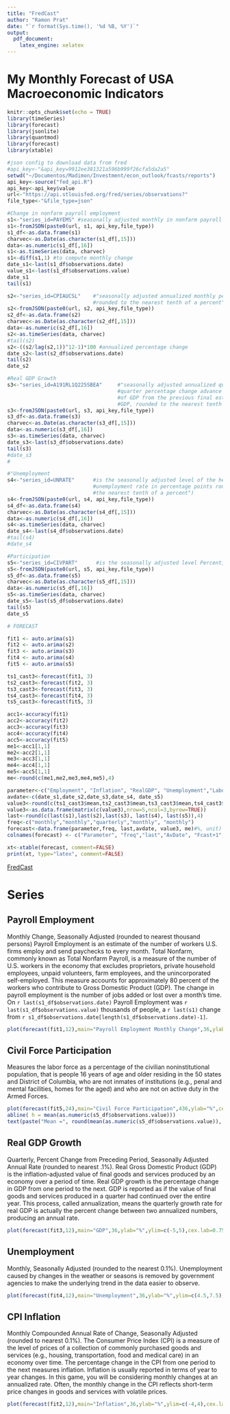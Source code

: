 ```yaml
---
title: "FredCast"
author: "Ramon Prat"
date: "`r format(Sys.time(), '%d %B, %Y')`"
output:
  pdf_document:
    latex_engine: xelatex
---
```

# My Monthly Forecast of USA Macroeconomic Indicators
```r
knitr::opts_chunk$set(echo = TRUE)
library(timeSeries)
library(forecast)
library(jsonlite)
library(quantmod)
library(forecast)
library(xtable)
```


```r
#json config to download data from fred
#api_key<-"&api_key=9912ee381321a596b999f26cfa5da2a5"
setwd("~/Documentos/Madimon/Investment/econ_outlook/fcasts/reports")
api_key<-source("fed_api.R")
api_key<-api_key$value
url<-"https://api.stlouisfed.org/fred/series/observations?"
file_type<-"&file_type=json"
```

```r
#Change in nonfarm payroll employment
s1<-"series_id=PAYEMS" #seasonally adjusted monthly in nonfarm payroll employment to the nearest thousand persons
s1<-fromJSON(paste0(url, s1, api_key,file_type))
s1_df<-as.data.frame(s1)
charvec<-as.Date(as.character(s1_df[,15]))
data<-as.numeric(s1_df[,16])
s1<-as.timeSeries(data, charvec)
s1<-diff(s1,1) #to compute monthly change
date_s1<-last(s1_df$observations.date)
value_s1<-last(s1_df$observations.value)
date_s1
tail(s1)
```


```r
s2<-"series_id=CPIAUCSL"    #"seasonally adjusted annualized monthly percentage change in headline CPI
                            #rounded to the nearest tenth of a percent"Inflation is usually reported in terms of year to year changes. In this game, you will be considering monthly changes at an annualized rate. Often, the monthly change in the CPI reflects short-term price changes in goods and services with volatile prices.
s2<-fromJSON(paste0(url, s2, api_key,file_type))
s2_df<-as.data.frame(s2)
charvec<-as.Date(as.character(s2_df[,15]))
data<-as.numeric(s2_df[,16])
s2<-as.timeSeries(data, charvec)
#tail(s2)
s2<-((s2/lag(s2,1))^12-1)*100 #annualized percentage change 
date_s2<-last(s2_df$observations.date)
tail(s2)
date_s2
```


```r
#Real GDP Growth
s3<-"series_id=A191RL1Q225SBEA"     #"seasonally adjusted annualized quarter-to-
                                    #quarter percentage change advance estimate 
                                    #of GDP from the previous final estimate of 
                                    #GDP, rounded to the nearest tenth of a percent"
s3<-fromJSON(paste0(url, s3, api_key,file_type))
s3_df<-as.data.frame(s3)
charvec<-as.Date(as.character(s3_df[,15]))
data<-as.numeric(s3_df[,16])
s3<-as.timeSeries(data, charvec)
date_s3<-last(s3_df$observations.date)
tail(s3)
#date_s3
#
```

```r
#"Unemployment 
s4<-"series_id=UNRATE"      #is the seasonally adjusted level of the headline
                            #unemployment rate in percentage points rounded to 
                            #the nearest tenth of a percent")
s4<-fromJSON(paste0(url, s4, api_key,file_type))
s4_df<-as.data.frame(s4)
charvec<-as.Date(as.character(s4_df[,15]))
data<-as.numeric(s4_df[,16])
s4<-as.timeSeries(data, charvec)
date_s4<-last(s4_df$observations.date)
#tail(s4)
#date_s4
```


```r
#Participation 
s5<-"series_id=CIVPART"      #is the seasonally adjusted level Percent, Seasonally Adjusted
s5<-fromJSON(paste0(url, s5, api_key,file_type))
s5_df<-as.data.frame(s5)
charvec<-as.Date(as.character(s5_df[,15]))
data<-as.numeric(s5_df[,16])
s5<-as.timeSeries(data, charvec)
date_s5<-last(s5_df$observations.date)
tail(s5)
date_s5
```




```r
# FORECAST

fit1 <- auto.arima(s1)
fit2 <- auto.arima(s2)
fit3 <- auto.arima(s3)
fit4 <- auto.arima(s4)
fit5 <- auto.arima(s5)

ts1_cast3<-forecast(fit1, 3)
ts2_cast3<-forecast(fit2, 3)
ts3_cast3<-forecast(fit3, 3)
ts4_cast3<-forecast(fit4, 3)
ts5_cast3<-forecast(fit5, 3)

acc1<-accuracy(fit1)
acc2<-accuracy(fit2)
acc3<-accuracy(fit3)
acc4<-accuracy(fit4)
acc5<-accuracy(fit5)
me1<-acc1[1,1]
me2<-acc2[1,1]
me3<-acc3[1,1]
me4<-acc4[1,1]
me5<-acc5[1,1]
me<-round(c(me1,me2,me3,me4,me5),4)

parameter<-c("Employment", "Inflation", "RealGDP", "Unemployment","LaborParticipation")
avdate<-c(date_s1,date_s2,date_s3,date_s4, date_s5)
value3<-round(c(ts1_cast3$mean,ts2_cast3$mean,ts3_cast3$mean,ts4_cast3$mean, ts5_cast3$mean),4)
value3<-as.data.frame(matrix(c(value3),nrow=5,ncol=3,byrow=TRUE))
last<-round(c(last(s1),last(s2),last(s3), last(s4), last(s5)),4)
freq<-c("monthly","monthly","quarterly","monthly", "monthly")
forecast<-data.frame(parameter,freq, last,avdate, value3, me)#%, unit)
colnames(forecast) <- c("Parameter", "freq","last","AvDate", "Fcast+1","Fcast+2","Fcast+3","ME")#, "Desc")
```

```r
xt<-xtable(forecast, comment=FALSE)
print(xt, type="latex", comment=FALSE)
```
[FredCast](https://research.stlouisfed.org/useraccount/fredcast/forecast "FredCast")

# Series

## Payroll Employment
Monthly Change, Seasonally Adjusted (rounded to nearest thousand persons)
Payroll Employment is an estimate of the number of workers U.S. firms employ and send paychecks to every month. Total Nonfarm, commonly known as Total Nonfarm Payroll, is a measure of the number of U.S. workers in the economy that excludes proprietors, private household employees, unpaid volunteers, farm employees, and the unincorporated self-employed. This measure accounts for approximately 80 percent of the workers who contribute to Gross Domestic Product (GDP). The change in payroll employment is the number of jobs added or lost over a month's time. On `r last(s1_df$observations.date)` Payroll Employment was `r last(s1_df$observations.value)` thousands of people, a `r last(s1)` change from `r s1_df$observations.date[length(s1_df$observations.date)-1]`.



```r
plot(forecast(fit1,12),main="Payroll Employment Monthly Change",36,ylab="thousands",ylim=c(-100,+400),cex.lab=0.75)
```

## Civil Force Participation
Measures the labor force as a percentage of the civilian noninstitutional population, that is people 16 years of age and older residing in the 50 states and District of Columbia, who are not inmates of institutions (e.g., penal and mental facilities, homes for the aged) and who are not on active duty in the Armed Forces.

```r
plot(forecast(fit5,24),main="Civil Force Participation",436,ylab="%",cex.lab=0.75)
abline( h = mean(as.numeric(s5_df$observations.value)))
text(paste("Mean =", round(mean(as.numeric(s5_df$observations.value)), 1), "\nMedian =", round(median(as.numeric(s5_df$observations.value)), 1), "\nStd.Dev =", round(sd(as.numeric(s5_df$observations.value)))))
```

## Real GDP Growth
Quarterly, Percent Change from Preceding Period, Seasonally Adjusted Annual Rate (rounded to nearest .1%).
Real Gross Domestic Product (GDP) is the inflation-adjusted value of final goods and services produced by an economy over a period of time. Real GDP growth is the percentage change in GDP from one period to the next.
GDP is reported as if the value of final goods and services produced in a quarter had continued over the entire year. This process, called annualization, means the quarterly growth rate for real GDP is actually the percent change between two annualized numbers, producing an annual rate.
```r
plot(forecast(fit3,12),main="GDP",36,ylab="%",ylim=c(-5,5),cex.lab=0.75)
```


## Unemployment
Monthly, Seasonally Adjusted (rounded to the nearest 0.1%). Unemployment caused by changes in the weather or seasons is removed by government agencies to make the underlying trend in the data easier to observe.
```r
plot(forecast(fit4,12),main="Unemployment",36,ylab="%",ylim=c(4.5,7.5),cex.lab=0.75)
```


## CPI Inflation
Monthly Compounded Annual Rate of Change, Seasonally Adjusted (rounded to nearest 0.1%).
The Consumer Price Index (CPI) is a measure of the level of prices of a collection of commonly purchased goods and services (e.g., housing, transportation, food and medical care) in an economy over time. The percentage change in the CPI from one period to the next measures inflation.
Inflation is usually reported in terms of year to year changes. In this game, you will be considering monthly changes at an annualized rate. Often, the monthly change in the CPI reflects short-term price changes in goods and services with volatile prices.
```r
plot(forecast(fit2,12),main="Inflation",36,ylab="%",ylim=c(-4,4),cex.lab=0.75)
```


